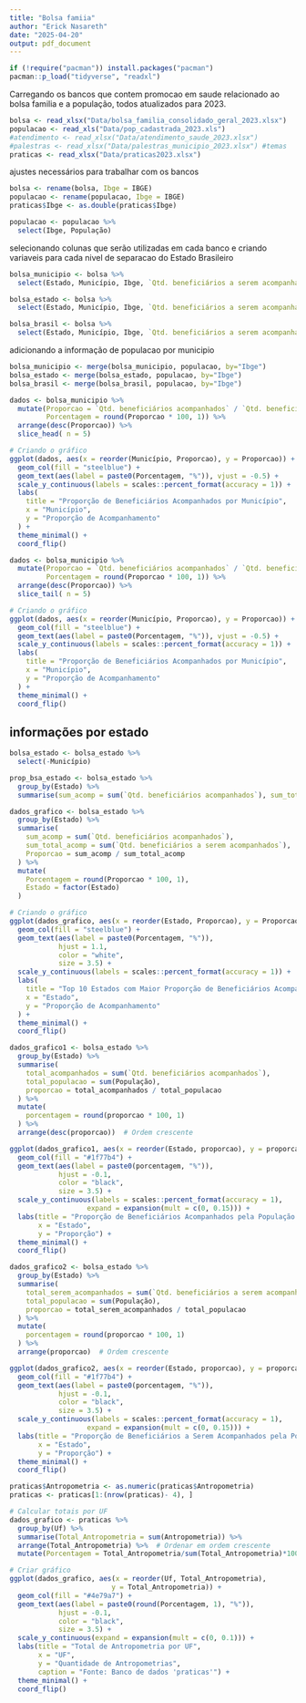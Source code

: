 ```yaml
---
title: "Bolsa famiia"
author: "Erick Nasareth"
date: "2025-04-20"
output: pdf_document
---
```


```r
if (!require("pacman")) install.packages("pacman")
pacman::p_load("tidyverse", "readxl")
```

Carregando os bancos que contem promocao em saude relacionado ao bolsa familia e a população, todos atualizados para 2023. 

```r

bolsa <- read_xlsx("Data/bolsa_familia_consolidado_geral_2023.xlsx")
populacao <- read_xls("Data/pop_cadastrada_2023.xls")
#atendimento <- read_xlsx("Data/atendimento_saude_2023.xlsx")
#palestras <- read_xlsx("Data/palestras_municipio_2023.xlsx") #temas
praticas <- read_xlsx("Data/praticas2023.xlsx")

```

ajustes necessários para trabalhar com os bancos

```r

bolsa <- rename(bolsa, Ibge = IBGE)
populacao <- rename(populacao, Ibge = IBGE)
praticas$Ibge <- as.double(praticas$Ibge)

```

```r
populacao <- populacao %>%
  select(Ibge, População)
```



selecionando colunas que serão utilizadas em cada banco e criando variaveis para cada nivel de separacao do Estado Brasileiro

```r
bolsa_municipio <- bolsa %>%
  select(Estado, Município, Ibge, `Qtd. beneficiários a serem acompanhados`, `Qtd. beneficiários acompanhados`, `Perc. cobertura de beneficiários acompanhados (%)`)

bolsa_estado <- bolsa %>%
  select(Estado, Município, Ibge, `Qtd. beneficiários a serem acompanhados`, `Qtd. beneficiários acompanhados`, )

bolsa_brasil <- bolsa %>%
  select(Estado, Município, Ibge, `Qtd. beneficiários a serem acompanhados`, `Qtd. beneficiários acompanhados`, )
```

adicionando a informação de populacao por municipio

```r
bolsa_municipio <- merge(bolsa_municipio, populacao, by="Ibge")
bolsa_estado <- merge(bolsa_estado, populacao, by="Ibge")
bolsa_brasil <- merge(bolsa_brasil, populacao, by="Ibge")
```



```r
dados <- bolsa_municipio %>%
  mutate(Proporcao = `Qtd. beneficiários acompanhados` / `Qtd. beneficiários a serem acompanhados`,
         Porcentagem = round(Proporcao * 100, 1)) %>%
  arrange(desc(Proporcao)) %>%
  slice_head( n = 5)

# Criando o gráfico
ggplot(dados, aes(x = reorder(Município, Proporcao), y = Proporcao)) +
  geom_col(fill = "steelblue") +
  geom_text(aes(label = paste0(Porcentagem, "%")), vjust = -0.5) +
  scale_y_continuous(labels = scales::percent_format(accuracy = 1)) +
  labs(
    title = "Proporção de Beneficiários Acompanhados por Município",
    x = "Município",
    y = "Proporção de Acompanhamento"
  ) +
  theme_minimal() +
  coord_flip()
```



```r
dados <- bolsa_municipio %>%
  mutate(Proporcao = `Qtd. beneficiários acompanhados` / `Qtd. beneficiários a serem acompanhados`,
         Porcentagem = round(Proporcao * 100, 1)) %>%
  arrange(desc(Proporcao)) %>%
  slice_tail( n = 5)

# Criando o gráfico
ggplot(dados, aes(x = reorder(Município, Proporcao), y = Proporcao)) +
  geom_col(fill = "steelblue") +
  geom_text(aes(label = paste0(Porcentagem, "%")), vjust = -0.5) +
  scale_y_continuous(labels = scales::percent_format(accuracy = 1)) +
  labs(
    title = "Proporção de Beneficiários Acompanhados por Município",
    x = "Município",
    y = "Proporção de Acompanhamento"
  ) +
  theme_minimal() +
  coord_flip()
```

## informações por estado

```r
bolsa_estado <- bolsa_estado %>%
  select(-Município)

prop_bsa_estado <- bolsa_estado %>%
  group_by(Estado) %>%
  summarise(sum_acomp = sum(`Qtd. beneficiários acompanhados`), sum_total_acomp = sum(`Qtd. beneficiários a serem acompanhados`), Proporcao = sum_acomp / sum_total_acomp)
```


```r
dados_grafico <- bolsa_estado %>%
  group_by(Estado) %>%
  summarise(
    sum_acomp = sum(`Qtd. beneficiários acompanhados`),
    sum_total_acomp = sum(`Qtd. beneficiários a serem acompanhados`),
    Proporcao = sum_acomp / sum_total_acomp
  ) %>%
  mutate(
    Porcentagem = round(Proporcao * 100, 1),
    Estado = factor(Estado)
  )

# Criando o gráfico
ggplot(dados_grafico, aes(x = reorder(Estado, Proporcao), y = Proporcao)) +
  geom_col(fill = "steelblue") +
  geom_text(aes(label = paste0(Porcentagem, "%")), 
            hjust = 1.1, 
            color = "white", 
            size = 3.5) +
  scale_y_continuous(labels = scales::percent_format(accuracy = 1)) +
  labs(
    title = "Top 10 Estados com Maior Proporção de Beneficiários Acompanhados",
    x = "Estado",
    y = "Proporção de Acompanhamento"
  ) +
  theme_minimal() +
  coord_flip() 
```

```r

dados_grafico1 <- bolsa_estado %>%
  group_by(Estado) %>%
  summarise(
    total_acompanhados = sum(`Qtd. beneficiários acompanhados`),
    total_populacao = sum(População),
    proporcao = total_acompanhados / total_populacao
  ) %>%
  mutate(
    porcentagem = round(proporcao * 100, 1)
  ) %>%
  arrange(desc(proporcao))  # Ordem crescente

ggplot(dados_grafico1, aes(x = reorder(Estado, proporcao), y = proporcao)) +
  geom_col(fill = "#1f77b4") +
  geom_text(aes(label = paste0(porcentagem, "%")), 
            hjust = -0.1, 
            color = "black", 
            size = 3.5) +
  scale_y_continuous(labels = scales::percent_format(accuracy = 1),
                   expand = expansion(mult = c(0, 0.15))) +
  labs(title = "Proporção de Beneficiários Acompanhados pela População da UF",
       x = "Estado",
       y = "Proporção") +
  theme_minimal() +
  coord_flip()
```


```r
dados_grafico2 <- bolsa_estado %>%
  group_by(Estado) %>%
  summarise(
    total_serem_acompanhados = sum(`Qtd. beneficiários a serem acompanhados`),
    total_populacao = sum(População),
    proporcao = total_serem_acompanhados / total_populacao
  ) %>%
  mutate(
    porcentagem = round(proporcao * 100, 1)
  ) %>%
  arrange(proporcao)  # Ordem crescente

ggplot(dados_grafico2, aes(x = reorder(Estado, proporcao), y = proporcao)) +
  geom_col(fill = "#1f77b4") +
  geom_text(aes(label = paste0(porcentagem, "%")), 
            hjust = -0.1, 
            color = "black", 
            size = 3.5) +
  scale_y_continuous(labels = scales::percent_format(accuracy = 1),
                   expand = expansion(mult = c(0, 0.15))) +
  labs(title = "Proporção de Beneficiários a Serem Acompanhados pela População da UF",
       x = "Estado",
       y = "Proporção") +
  theme_minimal() +
  coord_flip()
```


```r
praticas$Antropometria <- as.numeric(praticas$Antropometria)
praticas <- praticas[1:(nrow(praticas)- 4), ]
```



```r

# Calcular totais por UF
dados_grafico <- praticas %>%
  group_by(Uf) %>%
  summarise(Total_Antropometria = sum(Antropometria)) %>%
  arrange(Total_Antropometria) %>%  # Ordenar em ordem crescente
  mutate(Porcentagem = Total_Antropometria/sum(Total_Antropometria)*100)

# Criar gráfico
ggplot(dados_grafico, aes(x = reorder(Uf, Total_Antropometria), 
                         y = Total_Antropometria)) +
  geom_col(fill = "#4e79a7") +
  geom_text(aes(label = paste0(round(Porcentagem, 1), "%")), 
            hjust = -0.1, 
            color = "black", 
            size = 3.5) +
  scale_y_continuous(expand = expansion(mult = c(0, 0.1))) +
  labs(title = "Total de Antropometria por UF",
       x = "UF",
       y = "Quantidade de Antropometrias",
       caption = "Fonte: Banco de dados 'praticas'") +
  theme_minimal() +
  coord_flip()
```



